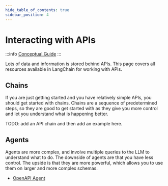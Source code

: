 ```yaml
---
hide_table_of_contents: true
sidebar_position: 4
---
```


# Interacting with APIs

:::info
[Conceptual Guide](https://docs.langchain.com/docs/use-cases/apis)
:::

Lots of data and information is stored behind APIs.
This page covers all resources available in LangChain for working with APIs.

## Chains

If you are just getting started and you have relatively simple APIs, you should get started with chains.
Chains are a sequence of predetermined steps, so they are good to get started with as they give you more control and let you
understand what is happening better.

TODO: add an API chain and then add an example here.

## Agents

Agents are more complex, and involve multiple queries to the LLM to understand what to do.
The downside of agents are that you have less control. The upside is that they are more powerful,
which allows you to use them on larger and more complex schemas.

- [OpenAPI Agent](../modules/agents/toolkits/openapi.md)

